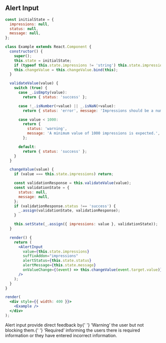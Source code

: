 
## Alert Input

```jsx live=true
const initialState = {
  impressions: null,
  status: null,
  message: null,
};

class Example extends React.Component {
  constructor() {
    super();
    this.state = initialState;
    if (typeof this.state.impressions != 'string') this.state.impressions = '';
    this.changeValue = this.changeValue.bind(this);
  }

  validateValue(value) {
    switch (true) {
      case _.isEmpty(value):
        return { status: 'success' };

      case !_.isNumber(+value) || _.isNaN(+value):
        return { status: 'error', message: 'Impressions should be a number.' };

      case value < 1000:
        return {
          status: 'warning',
          message: 'A minimum value of 1000 impressions is expected.',
        };

      default:
        return { status: 'success' };
    }
  }

  changeValue(value) {
    if (value === this.state.impressions) return;

    const validationResponse = this.validateValue(value);
    const validationState = {
      status: null,
      message: null,
    };
    if (validationResponse.status !== 'success') {
      _.assign(validationState, validationResponse);
    }

    this.setState(_.assign({ impressions: value }, validationState));
  }

  render() {
    return (
      <AlertInput
        value={this.state.impressions}
        suffixAddon="impressions"
        alertStatus={this.state.status}
        alertMessage={this.state.message}
        onValueChange={(event) => this.changeValue(event.target.value)}
      />
    );
  }
}

render(
  <div style={{ width: 400 }}>
    <Example />
  </div>
);
```

<DesignNotes>
  <p>
    <span className="text-bold">Alert input</span> provide direct feedback by{' '}
    <span className="text-orange text-bold">‘Warning’</span> the user but not blocking them.{' '}
    <span className="text-red text-bold">‘Required’</span> informing the users there is required information or they
    have entered incorrect information.
  </p>
</DesignNotes>
<Props componentName="AlertInput" />

